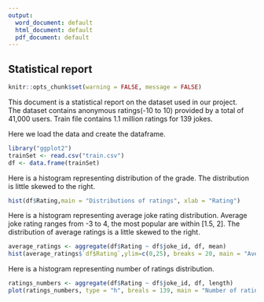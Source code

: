 ```yaml
---
output:
  word_document: default
  html_document: default
  pdf_document: default
---
```

## Statistical report
```r
knitr::opts_chunk$set(warning = FALSE, message = FALSE) 
```
This document is a statistical report on the dataset used in our project.\
The dataset contains anonymous ratings(-10 to 10) provided by a total of 41,000 
users. Train file contains 1.1 million ratings for 139 jokes.\

Here we load the data and create the dataframe.
```r
library("ggplot2")
trainSet <- read.csv("train.csv")
df <- data.frame(trainSet)
```
Here is a histogram representing distribution of the grade. The distribution is
little skewed to the right.
```r
hist(df$Rating,main = "Distributions of ratings", xlab = "Rating")
```
Here is a histogram representing average joke rating distribution. Average joke 
rating ranges from -3 to 4, the most  popular are within [1.5, 2]. The distribution 
of average ratings is a little skewed to the right.
```r
average_ratings <- aggregate(df$Rating ~ df$joke_id, df, mean)
hist(average_ratings$`df$Rating`,ylim=c(0,25), breaks = 20, main = "Average joke rating distribution", xlab = "Rating")
```
Here is a histogram representing number of ratings distribution.
```r
ratings_numbers <- aggregate(df$Rating ~ df$joke_id, df, length)
plot(ratings_numbers, type = "h", breals = 139, main = "Number of ratings distribution", xlab = "Joke id", ylab = "Number of ratings")
```